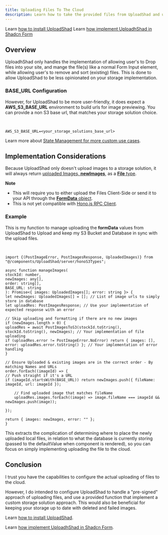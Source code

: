 ```yaml
---
title: Uploading Files To The Cloud
description: Learn how to take the provided files from UploadShad and upload it any storage solution of your choice.
---
```


Learn [how to install UploadShad](/Installation)
Learn [how implement UploadhShad in Shadcn Form](/integrations/shadcn-form)

## Overview

UploadhShad only handles the implementation of allowing user's to Drop files into your site, and mange the file(s) like a normal Form Input element, while allowing user's to remove and sort (existing) files.
This is done to allow UploadShad to be less opinionated on your storage implementation.

### BASE_URL Configuration

However, for UploadShad to be more user-friendly, it does expect a **AWS_S3_BASE_URL** environment to build urls for image previewing.
You can provide a non S3 base url, that matches your storage solution choice.

<br />

```
AWS_S3_BASE_URL=<your_storage_solutions_base_url>
```

Learn more about [State Management for more custom use cases](/state-management).

## Implementation Considerations

Because UploadShad only doesn't upload images to a storage solution, it will always return [uploaded Images, **newImages**](/state-management), as a [**File** type](https://developer.mozilla.org/en-US/docs/Web/API/File).

**Note**

- This will require you to either upload the Files Client-Side or send it to your API through the [**FormData** object](https://developer.mozilla.org/en-US/docs/Web/API/FormData).
- This is not yet compatible with [Hono.js RPC Client](https://hono.dev/docs/guides/rpc#client).

### Example

This is my function to manage uploading the **formData** values from UploadShad to Upload and keep my S3 Bucket and Database in sync with the upload files.

<br />

```tsx
import {(PostImageError, PostImagesResponse, UploadedImages)} from "@/components/UploadShad/server/honoS3Types";

async function manageImages(
stockId: number,
newImages: any[],
order: string[],
BASE_URL: string
): Promise<{ images: UploadedImages[]; error: string }> {
let newImages: UploadedImages[] = []; // List of image urls to simply store in database
let uploadRes: PostImagesResponse; // Use your implementation of expected response with an error

// Skip uploading and formatting if there are no new images
if (newImages.length > 0) {
uploadRes = await PostImagesToS3(stockId.toString(), stockId.toString(), newImages); // Your implementation of file uploading
if (uploadRes.error != PostImageError.NoError) return { images: [], error: uploadRes.error.toString() }; // Your implementation of error handling
}

// Ensure Uploaded & existing images are in the correct order - By matching Names and URLs
order.forEach((imageId) => {
// Push straight if it's a URL
if (imageId.startsWith(BASE_URL)) return newImages.push({ fileName: imageId, url: imageId });

    // Find uploaded image that matches fileName
    uploadRes.images.forEach((image) => image.fileName === imageId && newImages.push(image));

});

return { images: newImages, error: "" };
}
```

This extracts the complication of determining where to place the newly uploaded local files, in relation to what the database is currently storing (passed to the defaultValue when component is rendered), so you can focus on simply implementing uploading the file to the cloud.

## Conclusion

I trust you have the capabilities to configure the actual uploading of files to the cloud.

However, I do intended to configure UploadShad to handle a "pre-signed" approach of uploading files, and use a provided function that implement a custom storage solution approach. This would also be beneficial for keeping your storage up to date with deleted and failed images.

Learn [how to install UploadShad](/Installation).

Learn [how implement UploadhShad in Shadcn Form](/integrations/shadcn-form).
